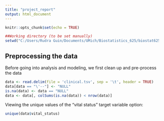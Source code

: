 ```yaml
---
title: "project_report"
output: html_document
---
```


```r
knitr::opts_chunk$set(echo = TRUE)
```

```r
##Working directory (to be set manually)
setwd("C:/Users/Rudra Guin/Documents/UMich/Biostatistics_625/biostat625_final_project")
```

## Preprocessing the data

Before going into analysis and modeling, we first clean up and pre-process the data

```r
data <- read.delim(file = 'clinical.tsv', sep = '\t', header = TRUE)
data[data == "\'--"] <- "NULL"
is.na(data) <- data == "NULL"
data <- data[, colSums(is.na(data)) < nrow(data)]
```


Viewing the unique values of the "vital status" target variable option:

```r
unique(data$vital_status)
```

